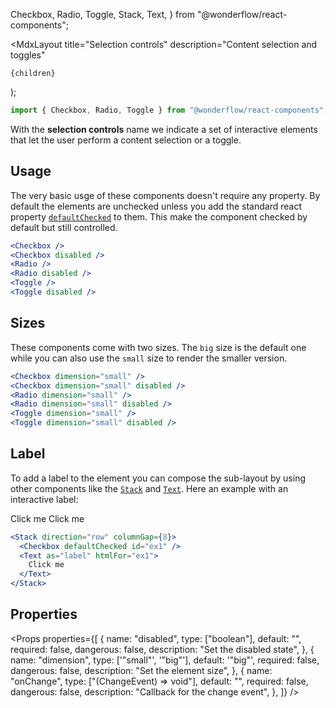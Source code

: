   Checkbox,
  Radio,
  Toggle,
  Stack,
  Text,
} from "@wonderflow/react-components";

  <MdxLayout
    title="Selection controls"
    description="Content selection and toggles"
  >
    {children}
  </MdxLayout>
);

```js
import { Checkbox, Radio, Toggle } from "@wonderflow/react-components";
```

With the **selection controls** name we indicate a set of interactive elements that let the user perform a content selection or a toggle.

## Usage

The very basic usge of these components doesn't require any property. By default the elements are unchecked unless you add the standard react property [`defaultChecked`](https://reactjs.org/docs/uncontrolled-components.html#default-values) to them. This make the component checked by default but still controlled.

<LiveArea direction="row">
  <Checkbox defaultChecked />
  <Checkbox defaultChecked disabled />
  <Radio defaultChecked />
  <Radio defaultChecked disabled />
  <Toggle defaultChecked />
  <Toggle defaultChecked disabled />
</LiveArea>

```jsx
<Checkbox />
<Checkbox disabled />
<Radio />
<Radio disabled />
<Toggle />
<Toggle disabled />
```

## Sizes

These components come with two sizes. The `big` size is the default one while you can also use the `small` size to render the smaller version.

<LiveArea direction="row">
  <Checkbox dimension="small" defaultChecked />
  <Checkbox dimension="small" defaultChecked disabled />
  <Radio dimension="small" defaultChecked />
  <Radio dimension="small" defaultChecked disabled />
  <Toggle dimension="small" defaultChecked />
  <Toggle dimension="small" defaultChecked disabled />
</LiveArea>

```jsx
<Checkbox dimension="small" />
<Checkbox dimension="small" disabled />
<Radio dimension="small" />
<Radio dimension="small" disabled />
<Toggle dimension="small" />
<Toggle dimension="small" disabled />
```

## Label

To add a label to the element you can compose the sub-layout by using other components like the [`Stack`](/develop/components/stack/) and [`Text`](/develop/components/text/). Here an example with an interactive label:

<LiveArea direction="column">
  <Stack direction="row" columnGap={8}>
    <Checkbox defaultChecked id="ex1" />
    <Text as="label" htmlFor="ex1">
      Click me
    </Text>
  </Stack>

  <Stack direction="row" columnGap={8}>
    <Checkbox dimension="small" defaultChecked id="ex2" />
    <Text as="label" dimension={14} htmlFor="ex2">
      Click me
    </Text>
  </Stack>
</LiveArea>

```jsx
<Stack direction="row" columnGap={8}>
  <Checkbox defaultChecked id="ex1" />
  <Text as="label" htmlFor="ex1">
    Click me
  </Text>
</Stack>
```

## Properties

<Props
  properties={[
    {
      name: "disabled",
      type: ["boolean"],
      default: "",
      required: false,
      dangerous: false,
      description: "Set the disabled state",
    },
    {
      name: "dimension",
      type: ['"small"', '"big"'],
      default: '"big"',
      required: false,
      dangerous: false,
      description: "Set the element size",
    },
    {
      name: "onChange",
      type: ["(ChangeEvent<HTMLInputElement>) => void"],
      default: "",
      required: false,
      dangerous: false,
      description: "Callback for the change event",
    },
  ]}
/>
